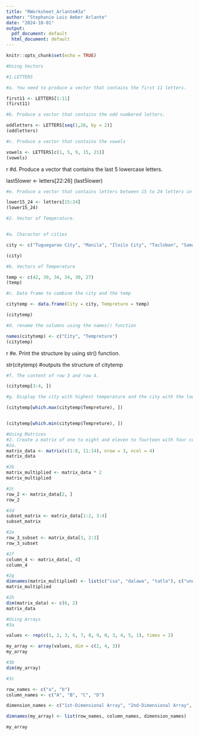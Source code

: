 ```yaml
---
title: "RWorksheet_Arlante#3a"
author: "Stephanie Lois Amber Arlante"
date: "2024-10-01"
output:
  pdf_document: default
  html_document: default
---
```


```r
knitr::opts_chunk$set(echo = TRUE)
```
```r
#Using Vectors

#1.LETTERS

#a. You need to produce a vector that contains the first 11 letters.

first11 <- LETTERS[1:11]
(first11)
```



```r

#b. Produce a vector that contains the odd numbered letters.

oddletters <- LETTERS[seq(1,26, by = 2)]
(oddletters)
```


```r

#c. Produce a vector that contains the vowels

vowels <- LETTERS[c(1, 5, 9, 15, 21)]
(vowels)
```


{r}

#d. Produce a vector that contains the last 5 lowercase letters.

last5lower <- letters[22:26]
(last5lower)



```r

#e. Produce a vector that contains letters between 15 to 24 letters in lowercase.

lower15_24 <- letters[15:24]
(lower15_24)
```


```r

#2. Vector of Temperature.


#a. Character of cities

city <- c("Tuguegarao City", "Manila", "Iloilo City", "Tacloban", "Samal Island", "Davao City")

(city)
```


```r

#b. Vectors of Temperature 

temp <- c(42, 39, 34, 34, 30, 27)
(temp)
```


```r

#c. Data frame to combine the city and the temp

citytemp <- data.frame(City = city, Tempreture = temp)

(citytemp)

```

```r

#d. rename the columns using the names() function

names(citytemp) <- c("City", "Tempreture")
(citytemp)

```

{r}

#e. Print the structure by using str() function.

str(citytemp) 
#outputs the structure of citytemp



```r

#f. The content of row 3 and row 4.

(citytemp[3:4, ])
```


```r

#g. Display the city with highest temperature and the city with the lowest temperature.

(citytemp[which.max(citytemp$Tempreture), ])


(citytemp[which.min(citytemp$Tempreture), ])
```


```r
#Using Matrices
#2. Create a matrix of one to eight and eleven to fourteen with four columns and three rows.
#2a. 
matrix_data <- matrix(c(1:8, 11:14), nrow = 3, ncol = 4)
matrix_data
```
```r
#2b
matrix_multiplied <- matrix_data * 2
matrix_multiplied

```
```r
#2c
row_2 <- matrix_data[2, ]
row_2

```
```r
#2d
subset_matrix <- matrix_data[1:2, 3:4]
subset_matrix

```
```r
#2e
row_3_subset <- matrix_data[3, 2:3]
row_3_subset

```
```r
#2f
column_4 <- matrix_data[, 4]
column_4

```
```r
#2g
dimnames(matrix_multiplied) <- list(c("isa", "dalawa", "tatlo"), c("uno", "dos", "tres", "quatro"))
matrix_multiplied

```
```r
#2h
dim(matrix_data) <- c(6, 2)
matrix_data

```
```r
#Using Arrays
#3a

values <- rep(c(1, 2, 3, 6, 7, 8, 9, 0, 3, 4, 5, 1), times = 2)

my_array <- array(values, dim = c(2, 4, 3))
my_array

```
```r
#3b
dim(my_array)

```
```r
#3c

row_names <- c("a", "b")
column_names <- c("A", "B", "C", "D")

dimension_names <- c("1st-Dimensional Array", "2nd-Dimensional Array", "3rd-Dimensional Array")

dimnames(my_array) <- list(row_names, column_names, dimension_names)

my_array

```
